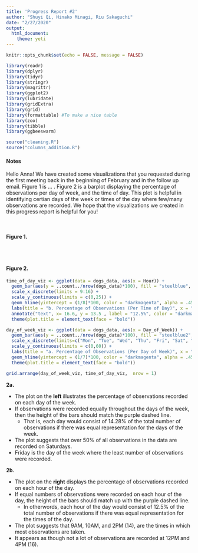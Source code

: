 ```yaml
---
title: 'Progress Report #2'
author: "Shuyi Qi, Hinako Minagi, Riu Sakaguchi"
date: "2/27/2020"
output: 
  html_document:
    theme: yeti
---
```


```r
knitr::opts_chunk$set(echo = FALSE, message = FALSE)
```

```r
library(readr)
library(dplyr)
library(tidyr)
library(stringr)
library(magrittr)
library(ggplot2)
library(lubridate)
library(gridExtra)
library(grid)
library(formattable) #To make a nice table
library(zoo)
library(tibble)
library(ggbeeswarm)
```


```r
source("cleaning.R")
source("columns_addition.R")
```

#### **Notes**
Hello Anna! We have created some visualizations that you requested during the first meeting back in the beginning of February and in the follow up email. Figure 1 is ... . Figure 2 is a barplot displaying the percentage of observations per day of week, and the time of day. This plot is helpful in identifying certian days of the week or times of the day where few/many observations are recorded. We hope that the visualizations we created in this progress report is helpful for you! 


\

#### **Figure 1.**

```r

```



\

#### **Figure 2.**

```r
time_of_day_viz <- ggplot(data = dogs_data, aes(x = Hour)) + 
  geom_bar(aes(y = ..count../nrow(dogs_data)*100), fill = "steelblue", width = .75) + 
  scale_x_discrete(limits = 9:16) +
  scale_y_continuous(limits = c(0,25)) + 
  geom_hline(yintercept = (1/8)*100, color = "darkmagenta", alpha = .45, linetype = "longdash") +
  labs(title = "b. Percentage of Observations (Per Time of Day)", x = "Time of Day", y = "Percentage (%)") +
  annotate("text", x= 16.6, y = 13.5 , label = "12.5%", color = "darkmagenta", size = 3.25) +
  theme(plot.title = element_text(face = "bold"))

day_of_week_viz <- ggplot(data = dogs_data, aes(x = Day_of_Week)) +
  geom_bar(aes(y = ..count../nrow(dogs_data)*100), fill = "steelblue2", width = .75) +
  scale_x_discrete(limits=c("Mon", "Tue", "Wed", "Thu", "Fri", "Sat", "Sun")) +
  scale_y_continuous(limits = c(0,60)) +
  labs(title = "a. Percentage of Observations (Per Day of Week)", x = "Day of Week", y = "Percentage (%)") +
  geom_hline(yintercept = (1/7)*100, color = "darkmagenta", alpha = .45, linetype = "longdash") +   annotate("text", x= 1.5, y = 16.5 , label = "14.28%", color = "darkmagenta", size = 3.25) +
  theme(plot.title = element_text(face = "bold"))

grid.arrange(day_of_week_viz, time_of_day_viz,  nrow = 1)

```

**2a.**

* The plot on the **left** illustrates the percentage of observations recorded on each day of the week. 
* If observations were recorded equally throughout the days of the week, then the height of the bars should match the purple dashed line.
  + That is, each day would consist of 14.28% of the total number of observations if there was equal representation for the days of the week.
* The plot suggests that over 50% of all observations in the data are recorded on Saturdays.
* Friday is the day of the week where the least number of observations were recorded. 


**2b.**

* The plot on the **right** displays the percentage of observations recorded on each hour of the day.
* If equal numbers of observations were recorded on each hour of the day, the height of the bars should match up with the purple dashed line. 
  + In otherwords, each hour of the day would consist of 12.5% of the total number of observations if there was equal representation for the times of the day.
* The plot suggests that 9AM, 10AM, and 2PM (14), are the times in which most observations are taken. 
* It appears as though not a lot of observations are recorded at 12PM and 4PM (16).








